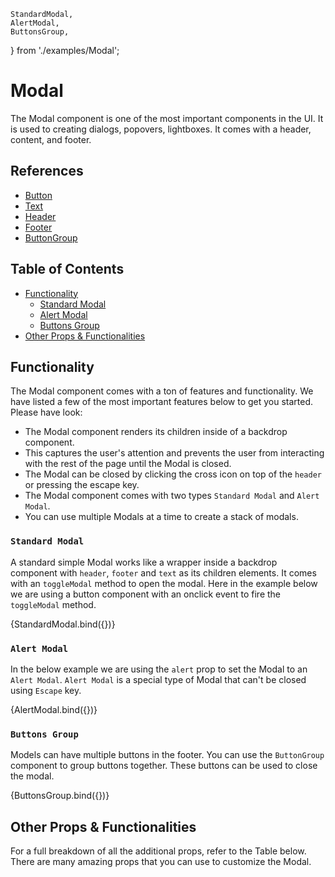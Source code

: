 
    StandardModal,
    AlertModal,
    ButtonsGroup,
} from './examples/Modal';

<Meta title="Layout/Modal" component={Modal} />

# Modal

The Modal component is one of the most important components in the UI. It is used to creating dialogs,
popovers, lightboxes. It comes with a header, content, and footer.

## References

-   [Button](?path=/docs/layout-button--standard-button)
-   [Text](?path=/docs/layout-text--default)
-   [Header](?path=/docs/interfacing-header--standalone-header)
-   [Footer](?path=/docs/interfacing-footer--standalone-footer)
-   [ButtonGroup](?path=/docs/layout-button-group--default)

## Table of Contents

- [Functionality](#functionality)
    - [Standard Modal](#standard-modal)
    - [Alert Modal](#alert-modal)
    - [Buttons Group](#buttons-group)
- [Other Props & Functionalities](#other-props--functionalities)

## Functionality

The Modal component comes with a ton of features and functionality. We have listed a few of the most important features below to get you started.
Please have look:

- The Modal component renders its children inside of a backdrop component.
- This captures the user's attention and prevents the user from interacting with the rest of the page until the Modal is closed.
- The Modal can be closed by clicking the cross icon on top of the `header` or pressing the escape key.
- The Modal component comes with two types `Standard Modal` and `Alert Modal`.
- You can use multiple Modals at a time to create a stack of modals.

### `Standard Modal`

A standard simple Modal works like a wrapper inside a backdrop component with `header`, `footer` and `text` as its
children elements. It comes with an `toggleModal` method to open the modal. Here in the example below we are using a
button component with an onclick event to fire the `toggleModal` method.

<Canvas>
    <Story name="Standard Modal" args={{  }}>
        {StandardModal.bind({})}
    </Story>
</Canvas>

### `Alert Modal`

In the below example we are using the `alert` prop to set the Modal to an `Alert Modal`.
`Alert Modal` is a special type of Modal that can't be closed using `Escape` key.

<Canvas>
    <Story name="Alert Modal" args={{ alert:true }}>
        {AlertModal.bind({})}
    </Story>
</Canvas>

### `Buttons Group`

Models can have multiple buttons in the footer. You can use the `ButtonGroup` component to group buttons together. These buttons can be used to close the modal.

<Canvas>
    <Story name="Buttons Group" args={{}}>
        {ButtonsGroup.bind({})}
    </Story>
</Canvas>

## Other Props & Functionalities

For a full breakdown of all the additional props, refer to the Table below. There are many
amazing props that you can use to customize the Modal.

<ArgsTable of={Modal} />
